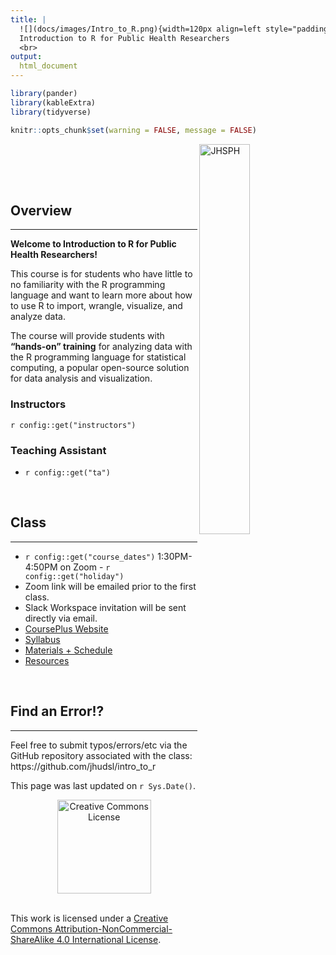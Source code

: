 ```yaml
---
title: |
  ![](docs/images/Intro_to_R.png){width=120px align=left style="padding-right: 20px"}
  Introduction to R for Public Health Researchers
  <br>
output:
  html_document
---
```


```r
library(pander)
library(kableExtra)
library(tidyverse)

knitr::opts_chunk$set(warning = FALSE, message = FALSE)
```

<a href="http://www.jhsph.edu/"><img alt = "JHSPH" align="right" src="docs/images/bloomberg.logo.small.horizontal.blue.png" style="width:40%"/></a>
<br>
<br>

<br>

## Overview
***

**Welcome to Introduction to R for Public Health Researchers!**  

This course is for students who have little to no familiarity with the R programming language and want to learn more about how to use R to import, wrangle, visualize, and analyze data.

The course will provide students with **“hands-on” training** for analyzing data with the R programming language for statistical computing, a popular open-source solution for data analysis and visualization.  

### Instructors

`r config::get("instructors")`

### Teaching Assistant

* `r config::get("ta")`

<br>

## Class
***

* `r config::get("course_dates")` 1:30PM-4:50PM on Zoom  - `r config::get("holiday")`
* Zoom link will be emailed prior to the first class.
* Slack Workspace invitation will be sent directly via email.
* [CoursePlus Website](`r config::get("courseplus_web")`)
* [Syllabus](syllabus.html)
* [Materials + Schedule](materials_schedule.html)
* [Resources](resources.html)

<br>

## Find an Error!?
***

Feel free to submit typos/errors/etc via the GitHub repository associated with the class: 
https://github.com/jhudsl/intro_to_r

This page was last updated on `r Sys.Date()`.

<p style="text-align:center;"><a rel="license" href="http://creativecommons.org/licenses/by-nc-sa/4.0/"><img alt="Creative Commons License" style="border-width:0" src="https://live.staticflickr.com/4557/26350808799_6f9c8bcaa2_b.jpg" height="150"/> </a> </p><br />This work is licensed under a <a rel="license" href="http://creativecommons.org/licenses/by-nc-sa/4.0/">Creative Commons Attribution-NonCommercial-ShareAlike 4.0 International License</a>.
